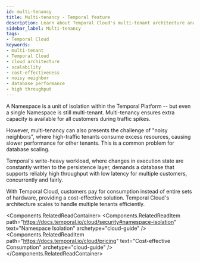 ```yaml
---
id: multi-tenancy
title: Multi-tenancy - Temporal feature
description: Learn about Temporal Cloud's multi-tenant architecture and how it enhances scalability, efficiency, and cost-effectiveness.
sidebar_label: Multi-tenancy
tags:
- Temporal Cloud
keywords:
- multi-tenant
- Temporal Cloud
- cloud architecture
- scalability
- cost-effectiveness
- noisy neighbor
- database performance
- high throughput
---
```



A Namespace is a unit of isolation within the Temporal Platform -- but even a single Namespace is still multi-tenant.
Multi-tenancy ensures extra capacity is available for all customers during traffic spikes.

However, multi-tenancy can also presents the challenge of "noisy neighbors", where high-traffic tenants consume excess resources, causing slower performance for other tenants.
This is a common problem for database scaling.

Temporal's write-heavy workload, where changes in execution state are constantly written to the persistence layer, demands a database that supports reliably high throughput with low latency for multiple customers, concurrently and fairly.

With Temporal Cloud, customers pay for consumption instead of entire sets of hardware, providing a cost-effective solution.
Temporal Cloud's architecture scales to handle multiple tenants efficiently.

<Components.RelatedReadContainer>
  <Components.RelatedReadItem path="https://docs.temporal.io/cloud/security#namespace-isolation" text="Namespace Isolation" archetype="cloud-guide" />
  <Components.RelatedReadItem path="https://docs.temporal.io/cloud/pricing" text="Cost-effective Consumption" archetype="cloud-guide" />
</Components.RelatedReadContainer>
